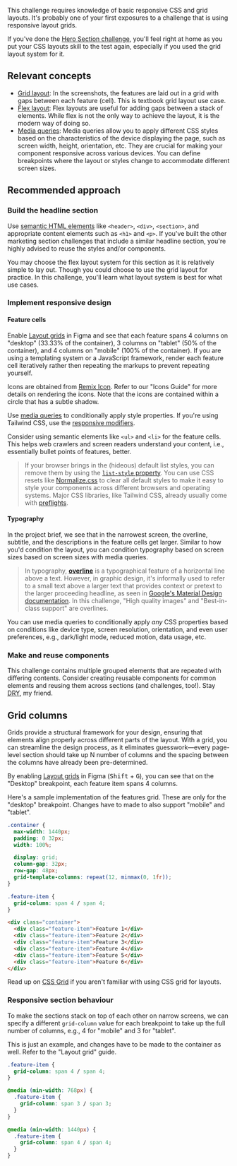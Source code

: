 This challenge requires knowledge of basic responsive CSS and grid layouts. It's probably one of your first exposures to a challenge that is using responsive layout grids.

If you've done the [Hero Section challenge](https://www.greatfrontend.com/projects/challenges/hero-section-simple), you'll feel right at home as you put your CSS layouts skill to the test again, especially if you used the grid layout system for it.

## Relevant concepts

- [Grid layout](https://css-tricks.com/snippets/css/complete-guide-grid/): In the screenshots, the features are laid out in a grid with gaps between each feature (cell). This is textbook grid layout use case.
- [Flex layout](https://css-tricks.com/snippets/css/a-guide-to-flexbox/): Flex layouts are useful for adding gaps between a stack of elements. While flex is not the only way to achieve the layout, it is the modern way of doing so.
- [Media queries](https://developer.mozilla.org/en-US/docs/Web/CSS/CSS_media_queries/Using_media_queries): Media queries allow you to apply different CSS styles based on the characteristics of the device displaying the page, such as screen width, height, orientation, etc. They are crucial for making your component responsive across various devices. You can define breakpoints where the layout or styles change to accommodate different screen sizes.

## Recommended approach

### Build the headline section

Use [semantic HTML elements](https://developer.mozilla.org/en-US/docs/Glossary/Semantics#semantics_in_html) like `<header>`, `<div>`, `<section>`, and appropriate content elements such as `<h1>` and `<p>`. If you've built the other marketing section challenges that include a similar headline section, you're highly advised to reuse the styles and/or components.

You may choose the flex layout system for this section as it is relatively simple to lay out. Though you could choose to use the grid layout for practice. In this challenge, you'll learn what layout system is best for what use cases.

### Implement responsive design

#### Feature cells

Enable [Layout grids](https://help.figma.com/hc/en-us/articles/360040450513-Create-layout-grids-with-grids-columns-and-rows) in Figma and see that each feature spans 4 columns on "desktop" (33.33% of the container), 3 columns on "tablet" (50% of the container), and 4 columns on "mobile" (100% of the container). If you are using a templating system or a JavaScript framework, render each feature cell iteratively rather then repeating the markups to prevent repeating yourself.

Icons are obtained from [Remix Icon](https://remixicon.com/). Refer to our "Icons Guide" for more details on rendering the icons. Note that the icons are contained within a circle that has a subtle shadow.

Use [media queries](https://developer.mozilla.org/en-US/docs/Web/CSS/CSS_media_queries/Using_media_queries) to conditionally apply style properties. If you're using Tailwind CSS, use the [responsive modifiers](https://tailwindcss.com/docs/responsive-design).

Consider using semantic elements like `<ul>` and `<li>` for the feature cells. This helps web crawlers and screen readers understand your content, i.e., essentially bullet points of features, better.

> If your browser brings in the (hideous) default list styles, you can remove them by using the [`list-style` property](https://developer.mozilla.org/en-US/docs/Web/CSS/list-style). You can use CSS resets like [Normalize.css](https://necolas.github.io/normalize.css/) to clear all default styles to make it easy to style your components across different browsers and operating systems. Major CSS libraries, like Tailwind CSS, already usually come with [preflights](https://tailwindcss.com/docs/preflight).

#### Typography

In the project brief, we see that in the narrowest screen, the overline, subtitle, and the descriptions in the feature cells get larger. Similar to how you'd condition the layout, you can condition typography based on screen sizes based on screen sizes with media queries.

> In typography, [**overline**](https://en.wikipedia.org/wiki/Overline) is a typographical feature of a horizontal line above a text. However, in graphic design, it's informally used to refer to a small text above a larger text that provides context or pretext to the larger proceeding headline, as seen in [Google's Material Design documentation](https://m2.material.io/design/typography/the-type-system.html#applying-the-type-scale). In this challenge, "High quality images" and "Best-in-class support" are overlines.

You can use media queries to conditionally apply _any_ CSS properties based on conditions like device type, screen resolution, orientation, and even user preferences, e.g., dark/light mode, reduced motion, data usage, etc.

### Make and reuse components

This challenge contains multiple grouped elements that are repeated with differing contents. Consider creating reusable components for common elements and reusing them across sections (and challenges, too!). Stay [DRY](https://en.wikipedia.org/wiki/Don%27t_repeat_yourself), my friend.

## Grid columns

Grids provide a structural framework for your design, ensuring that elements align properly across different parts of the layout. With a grid, you can streamline the design process, as it eliminates guesswork—every page-level section should take up N number of columns and the spacing between the columns have already been pre-determined.

By enabling [Layout grids](https://help.figma.com/hc/en-us/articles/360040450513-Create-layout-grids-with-grids-columns-and-rows) in Figma (<kbd>Shift</kbd> + <kbd>G</kbd>), you can see that on the "Desktop" breakpoint, each feature item spans 4 columns.

Here's a sample implementation of the features grid. These are only for the "desktop" breakpoint. Changes have to made to also support "mobile" and "tablet".

```css
.container {
  max-width: 1440px;
  padding: 0 32px;
  width: 100%;

  display: grid;
  column-gap: 32px;
  row-gap: 48px;
  grid-template-columns: repeat(12, minmax(0, 1fr));
}

.feature-item {
  grid-column: span 4 / span 4;
}
```

```html
<div class="container">
  <div class="feature-item">Feature 1</div>
  <div class="feature-item">Feature 2</div>
  <div class="feature-item">Feature 3</div>
  <div class="feature-item">Feature 4</div>
  <div class="feature-item">Feature 5</div>
  <div class="feature-item">Feature 6</div>
</div>
```

Read up on [CSS Grid](https://css-tricks.com/snippets/css/complete-guide-grid/) if you aren't familiar with using CSS grid for layouts.

### Responsive section behaviour

To make the sections stack on top of each other on narrow screens, we can specify a different `grid-column` value for each breakpoint to take up the full number of columns, e.g., 4 for "mobile" and 3 for "tablet".

This is just an example, and changes have to be made to the container as well. Refer to the "Layout grid" guide.

```css
.feature-item {
  grid-column: span 4 / span 4;
}

@media (min-width: 768px) {
  .feature-item {
    grid-column: span 3 / span 3;
  }
}

@media (min-width: 1440px) {
  .feature-item {
    grid-column: span 4 / span 4;
  }
}
```

